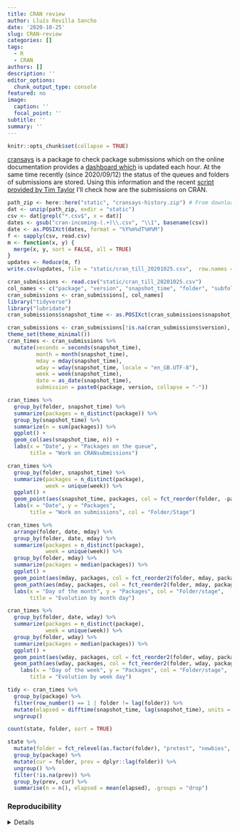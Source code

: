 ```yaml
---
title: CRAN review
author: Lluís Revilla Sancho
date: '2020-10-25'
slug: CRAN-review
categories: []
tags:
  - R
  - CRAN
authors: []
description: ''
editor_options:
  chunk_output_type: console
featured: no
image:
  caption: ''
  focal_point: ''
subtitle: ''
summary: ''
---
```


```r
knitr::opts_chunk$set(collapse = TRUE)
```

[cransays](https://github.com/lockedata/cransays) is a package to check package submissions which on the online documentation provides a [dashboard which](https://lockedata.github.io/cransays/articles/dashboard.html) is updated each hour.
At the same time recently (since 2020/09/12) the status of the queues and folders of submissions are stored. 
Using this information and the recent [script provided by Tim Taylor](https://github.com/tjtnew/newbies) I'll check how are the submissions on CRAN. 

```r
path_zip <- here::here("static", "cransays-history.zip") # From downloading the cransays repository branch history
dat <- unzip(path_zip, exdir = "static")
csv <- dat[grepl("*.csv$", x = dat)]
dates <- gsub("cran-incoming-(.+)\\.csv", "\\1", basename(csv))
date <- as.POSIXct(dates, format = "%Y%m%dT%H%M")
f <- sapply(csv, read.csv)
m <- function(x, y) {
  merge(x, y, sort = FALSE, all = TRUE)
}
updates <- Reduce(m, f)
write.csv(updates, file = "static/cran_till_20201025.csv",  row.names = FALSE)
```

```r
cran_submissions <- read.csv("static/cran_till_20201025.csv")
col_names <- c("package", "version", "snapshot_time", "folder", "subfolder")
cran_submissions <- cran_submissions[, col_names]
library("tidyverse")
library("lubridate")
cran_submissions$snapshot_time <- as.POSIXct(cran_submissions$snapshot_time)
```


```r
cran_submissions <- cran_submissions[!is.na(cran_submissions$version), ]
theme_set(theme_minimal())
cran_times <- cran_submissions %>% 
  mutate(seconds = seconds(snapshot_time),
         month = month(snapshot_time),
         mday = mday(snapshot_time),
         wday = wday(snapshot_time, locale = "en_GB.UTF-8"),
         week = week(snapshot_time),
         date = as_date(snapshot_time),
         submission = paste0(package, version, collapse = "-")) 

cran_times %>% 
  group_by(folder, snapshot_time) %>% 
  summarize(packages = n_distinct(package)) %>% 
  group_by(snapshot_time) %>% 
  summarize(n = sum(packages)) %>% 
  ggplot() +
  geom_col(aes(snapshot_time, n)) +
  labs(x = "Date", y = "Packages on the queue", 
       title = "Work on CRANsubmissions")

cran_times %>% 
  group_by(folder, snapshot_time) %>% 
  summarize(packages = n_distinct(package),
            week = unique(week)) %>% 
  ggplot() +
  geom_point(aes(snapshot_time, packages, col = fct_reorder(folder, -packages, sum))) +
  labs(x = "Date", y = "Packages",
       title = "Work on submissions", col = "Folder/Stage")

cran_times %>% 
  arrange(folder, date, mday) %>% 
  group_by(folder, date, mday) %>% 
  summarize(packages = n_distinct(package),
            week = unique(week)) %>% 
  group_by(folder, mday) %>% 
  summarize(packages = median(packages)) %>% 
  ggplot() +
  geom_point(aes(mday, packages, col = fct_reorder2(folder, mday, packages, sum))) +
  geom_path(aes(mday, packages, col = fct_reorder2(folder, mday, packages, sum))) +
  labs(x = "Day of the month", y = "Packages", col = "Folder/stage",
       title = "Evolution by month day")

cran_times %>% 
  group_by(folder, date, wday) %>% 
  summarize(packages = n_distinct(package),
            week = unique(week)) %>% 
  group_by(folder, wday) %>% 
  summarize(packages = median(packages)) %>% 
  ggplot() +
  geom_point(aes(wday, packages, col = fct_reorder2(folder, wday, packages, sum))) +
  geom_path(aes(wday, packages, col = fct_reorder2(folder, wday, packages, sum))) +
    labs(x = "Day of the week", y = "Packages", col = "Folder/stage",
       title = "Evolution by week day")
```


```r
tidy <- cran_times %>%
  group_by(package) %>% 
  filter(row_number() == 1 | folder != lag(folder)) %>% 
  mutate(elapsed = difftime(snapshot_time, lag(snapshot_time), units = "hours")) %>% 
  ungroup()

count(state, folder, sort = TRUE)

state %>%
  mutate(folder = fct_relevel(as.factor(folder), "pretest", "newbies", "inspect")) %>%
  group_by(package) %>%
  mutate(cur = folder, prev = dplyr::lag(folder)) %>%
  ungroup() %>%
  filter(!is.na(prev)) %>%
  group_by(prev, cur) %>%
  summarise(n = n(), elapsed = mean(elapsed), .groups = "drop")
```


### Reproducibility

<details>
```r
## Reproducibility info
options(width = 120)
sessioninfo::session_info()
```
</details>
